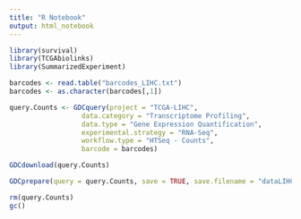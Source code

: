 ```yaml
---
title: "R Notebook"
output: html_notebook
---
```


```r
library(survival)
library(TCGAbiolinks)
library(SummarizedExperiment)
```

```r
barcodes <- read.table("barcodes_LIHC.txt")
barcodes <- as.character(barcodes[,1])
```

```r
query.Counts <- GDCquery(project = "TCGA-LIHC", 
                  data.category = "Transcriptome Profiling",
                  data.type = "Gene Expression Quantification",
                  experimental.strategy = "RNA-Seq",
                  workflow.type = "HTSeq - Counts",
                  barcode = barcodes)

GDCdownload(query.Counts)

GDCprepare(query = query.Counts, save = TRUE, save.filename = "dataLIHC/LIHC_Counts.rda",remove.files.prepared = TRUE)
```

```r
rm(query.Counts)
gc()
```



